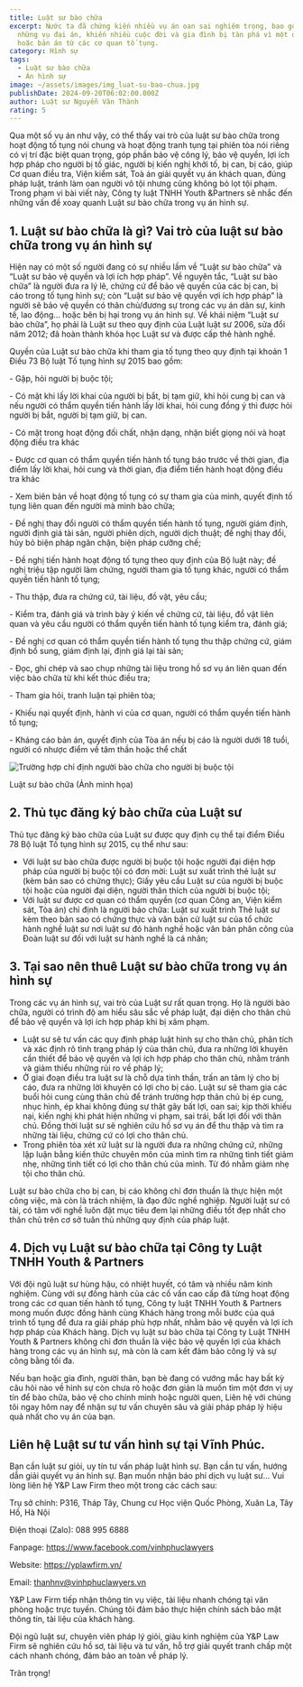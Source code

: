 ```yaml
---
title: Luật sư bào chữa
excerpt: Nước ta đã chứng kiến nhiều vụ án oan sai nghiêm trọng, bao gồm cả
  những vụ đại án, khiến nhiều cuộc đời và gia đình bị tàn phá vì một quyết định
  hoặc bản án từ các cơ quan tố tụng.
category: Hình sự
tags:
  - Luật sư bào chữa
  - Án hình sự
image: ~/assets/images/img_luat-su-bao-chua.jpg
publishDate: 2024-09-20T06:02:00.000Z
author: Luật sư Nguyễn Văn Thành
rating: 5
---
```

Qua một số vụ án như vậy, có thể thấy vai trò của luật sư bào chữa trong hoạt động tố tụng nói chung và hoạt động tranh tụng tại phiên tòa nói riêng có vị trí đặc biệt quan trọng, góp phần bảo vệ công lý, bảo vệ quyền, lợi ích hợp pháp cho người bị tố giác, người bị kiến nghị khởi tố, bị can, bị cáo, giúp Cơ quan điều tra, Viện kiểm sát, Toà án giải quyết vụ án khách quan, đúng pháp luật, tránh làm oan người vô tội nhưng cũng không bỏ lọt tội phạm. Trong phạm vi bài viết này, Công ty luật TNHH Youth &Partners sẽ nhắc đến những vấn đề xoay quanh Luật sư bào chữa trong vụ án hình sự.

## 1.  Luật sư bào chữa là gì? Vai trò của luật sư bào chữa trong vụ án hình sự

Hiện nay có một số người đang có sự nhiều lầm về “Luật sư bào chữa” và “Luật sư bảo vệ quyền và lợi ích hợp pháp”. Về nguyên tắc, “Luật sư bào chữa” là người đưa ra lý lẽ, chứng cứ để bảo vệ quyền của các bị can, bị cáo trong tố tụng hình sự; còn “Luật sư bảo vệ quyền vợi ích hợp pháp” là người sẽ bảo vệ quyền có thân chủ/đương sự trong các vụ án dân sự, kinh tế, lao động… hoặc bên bị hại trong vụ án hình sự. Về khái niệm “Luật sư bào chữa”, họ phải là Luật sư theo quy định của Luật luật sư 2006, sửa đổi năm 2012; đã hoàn thành khóa học Luật sư và được cấp thẻ hành nghề.

Quyền của Luật sư bào chữa khi tham gia tố tụng theo quy định tại khoản 1 Điều 73 Bộ luật Tố tụng hình sự 2015 bao gồm:

\- Gặp, hỏi người bị buộc tội;

\- Có mặt khi lấy lời khai của người bị bắt, bị tạm giữ, khi hỏi cung bị can và nếu người có thẩm quyền tiến hành lấy lời khai, hỏi cung đồng ý thì được hỏi người bị bắt, người bị tạm giữ, bị can.

\- Có mặt trong hoạt động đối chất, nhận dạng, nhận biết giọng nói và hoạt động điều tra khác

\- Được cơ quan có thẩm quyền tiến hành tố tụng báo trước về thời gian, địa điểm lấy lời khai, hỏi cung và thời gian, địa điểm tiến hành hoạt động điều tra khác

\- Xem biên bản về hoạt động tố tụng có sự tham gia của mình, quyết định tố tụng liên quan đến người mà mình bào chữa;

\- Đề nghị thay đổi người có thẩm quyền tiến hành tố tụng, người giám định, người định giá tài sản, người phiên dịch, người dịch thuật; đề nghị thay đổi, hủy bỏ biện pháp ngăn chặn, biện pháp cưỡng chế;

\- Đề nghị tiến hành hoạt động tố tụng theo quy định của Bộ luật này; đề nghị triệu tập người làm chứng, người tham gia tố tụng khác, người có thẩm quyền tiến hành tố tụng;

\- Thu thập, đưa ra chứng cứ, tài liệu, đồ vật, yêu cầu;

\- Kiểm tra, đánh giá và trình bày ý kiến về chứng cứ, tài liệu, đồ vật liên quan và yêu cầu người có thẩm quyền tiến hành tố tụng kiểm tra, đánh giá;

\- Đề nghị cơ quan có thẩm quyền tiến hành tố tụng thu thập chứng cứ, giám định bổ sung, giám định lại, định giá lại tài sản;

\- Đọc, ghi chép và sao chụp những tài liệu trong hồ sơ vụ án liên quan đến việc bào chữa từ khi kết thúc điều tra;

\- Tham gia hỏi, tranh luận tại phiên tòa;

\- Khiếu nại quyết định, hành vi của cơ quan, người có thẩm quyền tiến hành tố tụng;

\- Kháng cáo bản án, quyết định của Tòa án nếu bị cáo là người dưới 18 tuổi, người có nhược điểm về tâm thần hoặc thể chất

![Trường hợp chỉ định người bào chữa cho người bị buộc tội](~/assets/images/chi-dinh-luat-su-bao-chua.webp "Trường hợp chỉ định người bào chữa cho người bị buộc tội")

Luật sư bào chữa (Ảnh minh họa)

## 2. Thủ tục đăng ký bào chữa của Luật sư

Thủ tục đăng ký bào chữa của Luật sư được quy định cụ thể tại điểm Điều 78 Bộ luật Tố tụng hình sự 2015, cụ thể như sau:

* Với luật sư bào chữa được người bị buộc tội hoặc người đại diện hợp pháp của người bị buộc tội có đơn mời: Luật sư xuất trình thẻ luật sư (kèm bản sao có chứng thực); Giấy yêu cầu Luật sư của người bị buộc tội hoặc của người đại diện, người thân thích của người bị buộc tội;
* Với luật sư được cơ quan có thẩm quyền (cơ quan Công an, Viện kiểm sát, Tòa án) chỉ định là người bảo chữa: Luật sư xuất trình Thẻ luật sư kèm theo bản sao có chứng thực và văn bản cử luật sư của tổ chức hành nghề luật sư nơi luật sư đó hành nghề hoặc văn bản phân công của Đoàn luật sư đối với luật sư hành nghề là cá nhân;

## 3. Tại sao nên thuê Luật sư bào chữa trong vụ án hình sự

Trong các vụ án hình sự, vai trò của Luật sư rất quan trọng. Họ là người bào chữa, người có trình độ am hiểu sâu sắc về pháp luật, đại diện cho thân chủ để bảo vệ quyền và lợi ích hợp pháp khi bị xâm phạm.

* Luật sư sẽ tư vấn các quy định pháp luật hình sự cho thân chủ, phân tích và xác định rõ tình trạng pháp lý của thân chủ, đưa ra những lời khuyên cần thiết để bảo vệ quyền và lợi ích hợp pháp cho thân chủ, nhằm tránh và giảm thiểu những rủi ro về pháp lý;
* Ở giai đoạn điều tra luật sư là chỗ dựa tinh thần, trấn an tâm lý cho bị cáo, đưa ra những lời khuyên có lợi cho bị cáo. Luật sư sẽ tham gia các buổi hỏi cung cùng thân chủ để tránh trường hợp thân chủ bị ép cung, nhục hình, ép khai không đúng sự thật gây bất lợi, oan sai; kịp thời khiếu nại, kiến nghị khi phát hiện những vi phạm, sai trái, bất lợi đối với thân chủ. Đồng thời luật sư sẽ nghiên cứu hồ sơ vụ án để thu thập và tìm ra những tài liệu, chứng cứ có lợi cho thân chủ.
* Trong phiên tòa xét xử luật sư là người đưa ra những chứng cứ, những lập luận bằng kiến thức chuyên môn của mình tìm ra những tình tiết giảm nhẹ, những tình tiết có lợi cho thân chủ của mình. Từ đó nhằm giảm nhẹ tội cho thân chủ.

Luật sư bào chữa cho bị can, bị cáo không chỉ đơn thuần là thực hiện một công việc, mà còn là trách nhiệm, là đạo đức nghề nghiệp. Người luật sư có tài, có tâm với nghề luôn đặt mục tiêu đem lại những điều tốt đẹp nhất cho thân chủ trên cơ sở tuân thủ những quy định của pháp luật.

## 4. Dịch vụ Luật sư bào chữa tại Công ty Luật TNHH Youth & Partners

Với đội ngũ luật sư hùng hậu, có nhiệt huyết, có tâm và nhiều năm kinh nghiệm. Cùng với sự đồng hành của các cố vấn cao cấp đã từng hoạt động trong các cơ quan tiến hành tố tụng, Công ty luật TNHH Youth & Partners mong muốn được đồng hành cùng Khách hàng trong mỗi bước của quá trình tố tụng để đưa ra giải pháp phù hợp nhất, nhằm bảo vệ quyền và lợi ích hợp pháp của Khách hàng. Dịch vụ luật sư bào chữa tại Công ty Luật TNHH Youth & Partners không chỉ đơn thuần là việc bảo vệ quyền lợi của khách hàng trong các vụ án hình sự, mà còn là cam kết đảm bảo công lý và sự công bằng tối đa.

Nếu bạn hoặc gia đình, người thân, bạn bè đang có vướng mắc hay bất kỳ câu hỏi nào về hình sự còn chưa rõ hoặc đơn giản là muốn tìm một đơn vị uy tín để bào chữa, bảo vệ cho chính mình hoặc người quen, Liên hệ với chúng tôi ngay hôm nay để nhận sự tư vấn chuyên sâu và giải pháp pháp lý hiệu quả nhất cho vụ án của bạn.

## Liên hệ Luật sư tư vấn hình sự tại Vĩnh Phúc.

Bạn cần luật sư giỏi, uy tín tư vấn pháp luật hình sự. Bạn cần tư vấn, hướng dẫn giải quyết vụ án hình sự. Bạn muốn nhận báo phí dịch vụ luật sư… Vui lòng liên hệ Y&P Law Firm theo một trong các cách sau: 

Trụ sở chính: P316, Tháp Tây, Chung cư Học viện Quốc Phòng, Xuân La, Tây Hồ, Hà Nội

Điện thoại (Zalo): 088 995 6888

Fanpage: https://www.facebook.com/vinhphuclawyers

Website:  https://yplawfirm.vn/

Email:  thanhnv@vinhphuclawyers.vn

Y&P Law Firm tiếp nhận thông tin vụ việc, tài liệu nhanh chóng tại văn phòng hoặc trực tuyến. Chúng tôi đảm bảo thực hiện chính sách bảo mật thông tin, tài liệu của khách hàng.

Đội ngũ luật sư, chuyên viên pháp lý giỏi, giàu kinh nghiệm của Y&P Law Firm sẽ nghiên cứu hồ sơ, tài liệu và tư vấn, hỗ trợ giải quyết tranh chấp một cách nhanh chóng, đảm bảo an toàn về pháp lý. 

Trân trọng!
